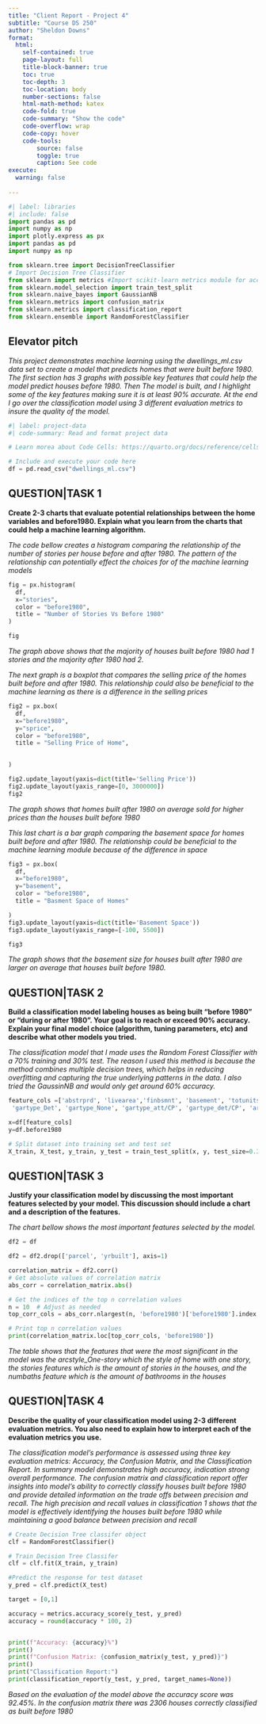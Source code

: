```yaml
---
title: "Client Report - Project 4"
subtitle: "Course DS 250"
author: "Sheldon Downs"
format:
  html:
    self-contained: true
    page-layout: full
    title-block-banner: true
    toc: true
    toc-depth: 3
    toc-location: body
    number-sections: false
    html-math-method: katex
    code-fold: true
    code-summary: "Show the code"
    code-overflow: wrap
    code-copy: hover
    code-tools:
        source: false
        toggle: true
        caption: See code
execute: 
  warning: false
    
---
```


```python
#| label: libraries
#| include: false
import pandas as pd
import numpy as np
import plotly.express as px
import pandas as pd
import numpy as np

from sklearn.tree import DecisionTreeClassifier 
# Import Decision Tree Classifier
from sklearn import metrics #Import scikit-learn metrics module for accuracy calculation
from sklearn.model_selection import train_test_split
from sklearn.naive_bayes import GaussianNB
from sklearn.metrics import confusion_matrix
from sklearn.metrics import classification_report
from sklearn.ensemble import RandomForestClassifier

```


## Elevator pitch

_This project demonstrates machine learning using the dwellings_ml.csv data set to create a model that predicts homes that were built before 1980. The first section has 3 graphs with possible key features that could help the model predict houses before 1980. Then The model is built, and I highlight some of the key features making sure it is at least 90% accurate. At the end I go over the classification model using 3 different evaluation metrics to insure the quality of the model._


```python
#| label: project-data
#| code-summary: Read and format project data

# Learn morea about Code Cells: https://quarto.org/docs/reference/cells/cells-jupyter.html

# Include and execute your code here
df = pd.read_csv("dwellings_ml.csv")

```

## QUESTION|TASK 1

__Create 2-3 charts that evaluate potential relationships between the home variables and before1980. Explain what you learn from the charts that could help a machine learning algorithm.__


_The code bellow creates a histogram comparing the relationship of the number of stories per house before and after 1980. The pattern of the relationship can potentially effect the choices for of the machine learning models_


```python

fig = px.histogram(
  df,
  x="stories",
  color = "before1980",
  title = "Number of Stories Vs Before 1980"
)

fig
```

_The graph above shows that the majority of houses built before 1980 had 1 stories and the majority after 1980 had 2._

_The next graph is a boxplot that compares the selling price of the homes built before and after 1980. This relationship could also be beneficial to the machine learning as there is a difference in the selling prices_


```python

fig2 = px.box(
  df,
  x="before1980",
  y="sprice",
  color = "before1980",
  title = "Selling Price of Home",
  

)

fig2.update_layout(yaxis=dict(title='Selling Price'))
fig2.update_layout(yaxis_range=[0, 3000000])
fig2
```

_The graph shows that homes built after 1980 on average sold for higher prices than the houses built before 1980_


_This last chart is a bar graph comparing the basement space for homes built before and after 1980. The relationship could be beneficial to the machine learning module because of the difference in space_

```python
fig3 = px.box(
  df,
  x="before1980",
  y="basement",
  color = "before1980",
  title = "Basment Space of Homes"

)
fig3.update_layout(yaxis=dict(title='Basement Space'))
fig3.update_layout(yaxis_range=[-100, 5500])

fig3
```

_The graph shows that the basement size for houses built after 1980 are larger on average that houses built before 1980._

## QUESTION|TASK 2

__Build a classification model labeling houses as being built “before 1980” or “during or after 1980”. Your goal is to reach or exceed 90% accuracy. Explain your final model choice (algorithm, tuning parameters, etc) and describe what other models you tried.__

_The classification model that I made uses the Random Forest Classifier with a 70% training and 30% test. The reason I used this method is because the method combines multiple decision trees, which helps in reducing overfitting and capturing the true underlying patterns in the data. I also tried the GaussinNB and would only get around 60% accuracy._


```python
feature_cols =['abstrprd', 'livearea','finbsmnt', 'basement', 'totunits', 'stories', 'nocars', 'numbdrm', 'numbaths', 'sprice', 'deduct', 'netprice','tasp', 'smonth', 'syear', 'condition_AVG', 'condition_Excel', 'condition_Fair', 'condition_Good', 'condition_VGood', 'quality_A', 'quality_B', 'quality_C', 'quality_D','quality_X', 'gartype_Att', 'gartype_Att/Det', 'gartype_CP',
 'gartype_Det', 'gartype_None', 'gartype_att/CP', 'gartype_det/CP', 'arcstyle_BI-LEVEL', 'arcstyle_CONVERSIONS', 'arcstyle_END UNIT', 'arcstyle_MIDDLE UNIT', 'arcstyle_ONE AND HALF-STORY', 'arcstyle_ONE-STORY', 'arcstyle_SPLIT LEVEL', 'arcstyle_THREE-STORY','arcstyle_TRI-LEVEL','arcstyle_TRI-LEVEL WITH BASEMENT', 'arcstyle_TWO AND HALF-STORY', 'arcstyle_TWO-STORY', 'qualified_Q', 'qualified_U', 'status_I', 'status_V']

x=df[feature_cols]
y=df.before1980

```

```python
# Split dataset into training set and test set
X_train, X_test, y_train, y_test = train_test_split(x, y, test_size=0.3) # 70% training and 30% test
```


## QUESTION|TASK 3

__Justify your classification model by discussing the most important features selected by your model. This discussion should include a chart and a description of the features.__

_The chart bellow shows the most important features selected by the model._

```python
df2 = df

df2 = df2.drop(['parcel', 'yrbuilt'], axis=1)

```



```python
correlation_matrix = df2.corr()
# Get absolute values of correlation matrix
abs_corr = correlation_matrix.abs()

# Get the indices of the top n correlation values
n = 10  # Adjust as needed
top_corr_cols = abs_corr.nlargest(n, 'before1980')['before1980'].index

# Print top n correlation values
print(correlation_matrix.loc[top_corr_cols, 'before1980'])

```

_The table shows that the features that were the most significant in the model was the arcstyle_One-story which the style of home with one story, the stories features which is the amount of stories in the houses, and the numbaths feature which is the amount of bathrooms in the houses_

## QUESTION|TASK 4

__Describe the quality of your classification model using 2-3 different evaluation metrics. You also need to explain how to interpret each of the evaluation metrics you use.__

_The classification model's performance is assessed using three key evaluation metrics: Accuracy, the Confusion Matrix, and the Classification Report. In summary model demonstrates high accuracy, indication strong overall performance. The confusion matrix and classification report offer insights into model's ability to correctly classify houses built before 1980 and provide detailed information on the trade offs between precision and recall. The high precision and recall values in classification 1 shows that the model is effectively identifying the houses built before 1980 while maintaining a good balance between precision and recall_

```python
# Create Decision Tree classifer object
clf = RandomForestClassifier()

# Train Decision Tree Classifer
clf = clf.fit(X_train, y_train)

#Predict the response for test dataset
y_pred = clf.predict(X_test)

target = [0,1]

accuracy = metrics.accuracy_score(y_test, y_pred)
accuracy = round(accuracy * 100, 2)


print(f"Accuracy: {accuracy}%")
print()
print(f"Confusion Matrix: {confusion_matrix(y_test, y_pred)}")
print()
print("Classification Report:")
print(classification_report(y_test, y_pred, target_names=None))

```

_Based on the evaluation of the model above the accuracy score was 92.45%. In the confusion matrix there was 2306 houses correctly classified as built before 1980_
